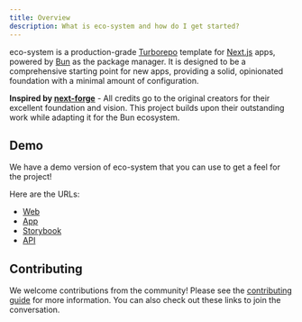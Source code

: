 ```yaml
---
title: Overview
description: What is eco-system and how do I get started?
---
```


eco-system is a production-grade [Turborepo](https://turborepo.com/) template for [Next.js](https://nextjs.org/) apps, powered by [Bun](https://bun.sh/) as the package manager. It is designed to be a comprehensive starting point for new apps, providing a solid, opinionated foundation with a minimal amount of configuration.

**Inspired by [next-forge](https://nextjs.org/)** - All credits go to the original creators for their excellent foundation and vision. This project builds upon their outstanding work while adapting it for the Bun ecosystem.

## Demo

We have a demo version of eco-system that you can use to get a feel for the project!

Here are the URLs:

- [Web](https://demo.next-forge.com)
- [App](https://app.demo.next-forge.com)
- [Storybook](https://storybook.demo.next-forge.com)
- [API](https://api.demo.next-forge.com/health)

## Contributing

We welcome contributions from the community! Please see the [contributing guide](https://github.com/Greens-Organization/eco-system/blob/main/.github/CONTRIBUTING.md) for more information. You can also check out these links to join the conversation.
